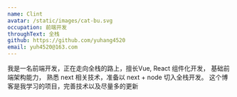 ```yaml
---
name: Clint
avatar: /static/images/cat-bu.svg
occupation: 前端开发
throughText: 全栈
github: https://github.com/yuhang4520
email: yuh4520@163.com
---
```


我是一名前端开发，正在走向全栈的路上，擅长Vue, React 组件化开发， 基础前端架构能力， 熟悉 next 相关技术，准备以 next + node 切入全栈开发。
这个博客是我学习的项目，完善技术以及尽量多的更新
